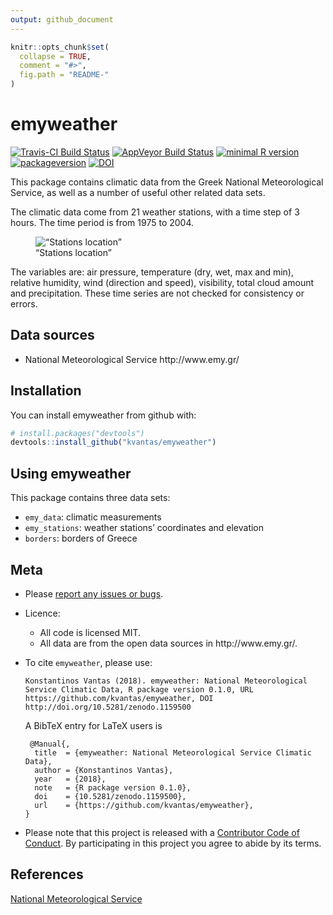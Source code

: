 ```yaml
---
output: github_document
---
```


<!-- README.md is generated from README.Rmd. Please edit that file -->

```r
knitr::opts_chunk$set(
  collapse = TRUE,
  comment = "#>",
  fig.path = "README-"
)
```

# emyweather

[![Travis-CI Build Status](https://travis-ci.org/kvantas/emyweather.svg?branch=master)](https://travis-ci.org/kvantas/emyweather)
[![AppVeyor Build Status](https://ci.appveyor.com/api/projects/status/github/kvantas/emyweather?branch=master&svg=true)](https://ci.appveyor.com/project/kvantas/emyweather)
[![minimal R version](https://img.shields.io/badge/R%3E%3D-3.4.0-6666ff.svg)](https://cran.r-project.org/)
[![packageversion](https://img.shields.io/badge/Package%20version-0.1.0-orange.svg?style=flat-square)](https://github.com/kvantas/emyweather)
[![DOI](https://zenodo.org/badge/DOI/10.5281/zenodo.1159500.svg)](https://doi.org/10.5281/zenodo.1159500)


This package contains climatic data from the Greek National  Meteorological Service, as well as a number of useful other related data  sets.

The climatic data come from 21 weather stations, with a time step of 3 hours. The time period is from 1975 to 2004.

!["Stations location"](./man/figures/stations_map.png)

The variables are: air pressure, temperature (dry, wet, max and min), relative humidity, wind (direction and speed), visibility, total cloud amount and precipitation. These time series are not checked for consistency or errors.

## Data sources

 * National Meteorological Service http://www.emy.gr/

## Installation

You can install emyweather from github with:

```r
# install.packages("devtools")
devtools::install_github("kvantas/emyweather")
```

## Using emyweather

This package contains three data sets:

 * `emy_data`: climatic measurements
 * `emy_stations`: weather stations' coordinates and elevation
 * `borders`: borders of Greece

## Meta

* Please [report any issues or bugs](https://github.com/kvantas/emyweather/issues).
* Licence:
    + All code is licensed MIT.
    + All data are from the open data sources in http://www.emy.gr/.
* To cite `emyweather`, please use:
  ```
  Konstantinos Vantas (2018). emyweather: National Meteorological Service Climatic Data, R package version 0.1.0, URL https://github.com/kvantas/emyweather, DOI http://doi.org/10.5281/zenodo.1159500
  ```
  A BibTeX entry for LaTeX users is
  ```
   @Manual{,
    title  = {emyweather: National Meteorological Service Climatic Data},
    author = {Konstantinos Vantas},
    year   = {2018},
    note   = {R package version 0.1.0},
    doi    = {10.5281/zenodo.1159500},
    url    = {https://github.com/kvantas/emyweather},
  }
  ```
* Please note that this project is released with a [Contributor Code of Conduct](/CONDUCT.md). By participating in this project you agree to abide by its terms.

## References
[National Meteorological Service](http://www.emy.gr/)
